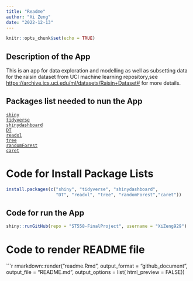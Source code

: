 ```yaml
---
title: "Readme"
author: "Xi Zeng"
date: "2022-12-13"
---
```


```r
knitr::opts_chunk$set(echo = TRUE)
```

## Description of the App

This is an app for data exploration and modelling as well as subsetting data for the raisin dataset from UCI machine learning repository,see <https://archive.ics.uci.edu/ml/datasets/Raisin+Dataset#> for more details.  

## Packages list needed to nun the App
[`shiny`](https://cran.r-project.org/web/packages/shiny/index.html)  
[`tidyverse`](https://www.tidyverse.org/)  
[`shinydashboard`](https://cran.r-project.org/web/packages/shinydashboard/index.html)  
[`DT`](https://www.rdocumentation.org/packages/DT/versions/0.16)  
[`readxl`](https://readxl.tidyverse.org/)  
[`tree`](https://www.rdocumentation.org/packages/tree/versions/1.0-42)  
[`randomForest`](https://www.rdocumentation.org/packages/randomForest/versions/4.7-1.1)  
[`caret`](https://topepo.github.io/caret/)  

# Code for Install Package Lists  
```r
install.packages(c("shiny", "tidyverse", "shinydashboard",
                   "DT", "readxl", "tree", "randomForest","caret"))

```

## Code for run the App  

```r
shiny::runGitHub(repo = "ST558-FinalProject", username = "XiZeng929")
```

# Code to render README file  
```r
rmarkdown::render("readme.Rmd", 
          output_format = "github_document",
          output_file = "README.md",
          output_options = list(
            html_preview = FALSE))